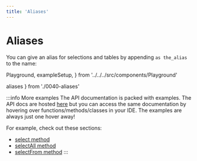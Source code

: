 ```yaml
---
title: 'Aliases'
---
```


# Aliases

You can give an alias for selections and tables by appending `as the_alias` to the name:

  Playground,
  exampleSetup,
} from '../../../src/components/Playground'

  aliases
} from './0040-aliases'

<div style={{ marginBottom: '1em' }}>
  <Playground code={aliases} setupCode={exampleSetup} />
</div>

:::info More examples
The API documentation is packed with examples. The API docs are hosted [here](https://kysely-org.github.io/kysely-apidoc/)
but you can access the same documentation by hovering over functions/methods/classes in your IDE. The examples are always
just one hover away!

For example, check out these sections:
 - [select method](https://kysely-org.github.io/kysely-apidoc/interfaces/SelectQueryBuilder.html#select)
 - [selectAll method](https://kysely-org.github.io/kysely-apidoc/interfaces/SelectQueryBuilder.html#selectAll)
 - [selectFrom method](https://kysely-org.github.io/kysely-apidoc/classes/Kysely.html#selectFrom)
:::